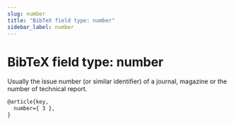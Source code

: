 ```yaml
---
slug: number
title: "BibTeX field type: number"
sidebar_label: number
---
```


# BibTeX field type: number

Usually the issue number (or similar identifier) of a journal, magazine or the number of technical report.


```tex
@article{key,
  number={ 3 },
}
```
